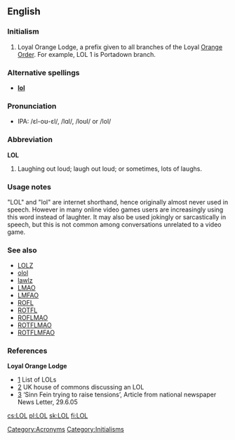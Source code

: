{{see|lol}}

==English==
===Initialism===
# {{cattag|USA|British commonwealth|Ireland}} Loyal Orange Lodge, a prefix given to all branches of the Loyal [[Orange Order]]. For example, LOL 1 is Portadown branch.

===Alternative spellings===
*'''[[lol]]'''

===Pronunciation===
* IPA: /&#603;l-o&#650;-&#603;l/, /l&#593;l/, /lo&#650;l/ or /lol/

===Abbreviation===
{{wikipedia}}
'''LOL'''

# {{cattag|internet slang}} Laughing out loud; laugh out loud; or sometimes, lots of laughs.

===Usage notes===
"LOL" and "lol" are internet shorthand, hence originally almost never used in speech. However in many online video games users are increasingly using this word instead of laughter. It may also be used jokingly or sarcastically in speech, but this is not common among conversations unrelated to a video game.

===See also===
*[[LOLZ]]
*[[olol]]
*[[lawlz]]
*[[LMAO]]
*[[LMFAO]]
*[[ROFL]]
*[[ROTFL]]
*[[ROFLMAO]]
*[[ROTFLMAO]]
*[[ROTFLMFAO]]

===References===
'''Loyal Orange Lodge'''
*[http://www.newtownardsorange.org.uk/twelfth2002.htm] List of LOLs
*[http://www.publications.parliament.uk/pa/cm200304/cmhansrd/vo041118/text/41118w21.htm] UK house of commons discussing an LOL
*[http://www.birw.org/Parades%202005.html#_edn20] ‘Sinn Fein trying to raise tensions’, Article from national newspaper News Letter, 29.6.05

[[Category:Acronyms]]
[[Category:Initialisms]]

[[cs:LOL]]
[[pl:LOL]]
[[sk:LOL]]
[[fi:LOL]]